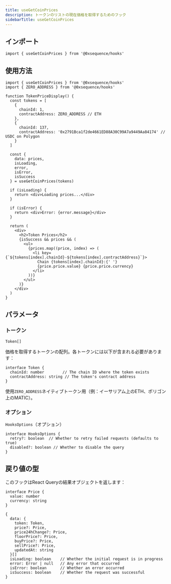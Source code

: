 ```yaml
---
title: useGetCoinPrices
description: トークンのリストの現在価格を取得するためのフック
sidebarTitle: useGetCoinPrices
---
```


## インポート

```tsx
import { useGetCoinPrices } from '@0xsequence/hooks'
```

## 使用方法

```tsx
import { useGetCoinPrices } from '@0xsequence/hooks'
import { ZERO_ADDRESS } from '@0xsequence/hooks'

function TokenPriceDisplay() {
  const tokens = [
    {
      chainId: 1,
      contractAddress: ZERO_ADDRESS // ETH
    },
    {
      chainId: 137,
      contractAddress: '0x2791Bca1f2de4661ED88A30C99A7a9449Aa84174' // USDC on Polygon
    }
  ]
  
  const { 
    data: prices, 
    isLoading, 
    error,
    isError,
    isSuccess 
  } = useGetCoinPrices(tokens)
  
  if (isLoading) {
    return <div>Loading prices...</div>
  }
  
  if (isError) {
    return <div>Error: {error.message}</div>
  }
  
  return (
    <div>
      <h2>Token Prices</h2>
      {isSuccess && prices && (
        <ul>
          {prices.map((price, index) => (
            <li key={`${tokens[index].chainId}-${tokens[index].contractAddress}`}>
              Chain {tokens[index].chainId}:{' '}
              {price.price.value} {price.price.currency}
            </li>
          ))}
        </ul>
      )}
    </div>
  )
}
```

## パラメータ

### トークン

`Token[]`

価格を取得するトークンの配列。各トークンには以下が含まれる必要があります：

```tsx
interface Token {
  chainId: number        // The chain ID where the token exists
  contractAddress: string // The token's contract address
}
```

使用`ZERO_ADDRESS`ネイティブトークン用（例：イーサリアム上のETH、ポリゴン上のMATIC）。

### オプション

`HooksOptions`（オプション）

```tsx
interface HooksOptions {
  retry?: boolean  // Whether to retry failed requests (defaults to true)
  disabled?: boolean // Whether to disable the query
}
```

## 戻り値の型

このフックはReact Queryの結果オブジェクトを返します：

```tsx
interface Price {
  value: number
  currency: string
}

{
  data: {
    token: Token,
    price?: Price,
    price24hChange?: Price,
    floorPrice?: Price,
    buyPrice?: Price,
    sellPrice?: Price,
    updatedAt: string
  }[]
  isLoading: boolean    // Whether the initial request is in progress
  error: Error | null   // Any error that occurred
  isError: boolean      // Whether an error occurred
  isSuccess: boolean    // Whether the request was successful
}
```
